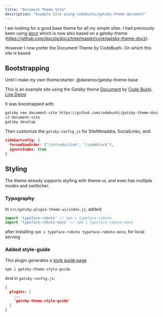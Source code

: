 ```yaml
---
title: "Document Theme Site"
description: "Example Site using codebushi/gatsby-theme-document"
---
```


I am looking for a good base theme for all my simple sites. 
I had previously been using [docz](https://www.docz.site/) 
which is now also based on a gatsby-theme (<https://github.com/doczjs/docz/tree/master/core/gatsby-theme-docz>).

However I now prefer the Document Theme by CodeBushi. On which this site is based.

## Bootstrapping

Until I make my own theme/starter: @daneroo/gatsby-theme-base

This is an example site using the Gatsby theme [Document](https://github.com/codebushi/gatsby-theme-document)
 by [Code Bushi](https://codebushi.com/gatsby-starters-and-themes/).
 [Live Demo](https://gatsby-theme-document.netlify.com/)

It was boostrapped with:

```bash
gatsby new document-site https://github.com/codebushi/gatsby-theme-document-example.git
cd document-site
gatsby develop
```


Then customize the `gatsby-config.js` for SiteMetadata, SocialLinks, and:
```json
sidebarConfig: {
  forcedNavOrder: ["/introduction", "/codeblock"],
  ignoreIndex: true
}
```

## Styling

The theme already supports styiling with theme-ui, and even has multiple modes and swithcher.

### Typography

In `src/gatsby-plugin-theme-ui/index.js`, added:

```js
import 'typeface-roboto' // npm i typeface-roboto
import 'typeface-roboto-mono' // npm i typeface-roboto-mono
```

after installing `npm i typeface-roboto typeface-roboto-mono`, for local serving

### Added style-guide

This plugin generates a <a href="/style-guide">style guide page</a>

```bash
npm i gatsby-theme-style-guide
```

And in `gatsby-config.js`:
```json
{
  plugins: [
    ...
    'gatsby-theme-style-guide'
  ]
}
```